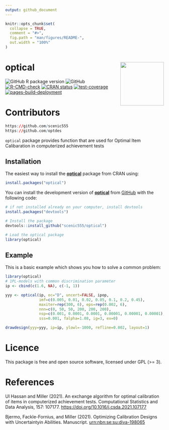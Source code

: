 ```yaml
---
output: github_document
---
```


<!-- README.md is generated from README.Rmd. Please edit that file -->

```r
knitr::opts_chunk$set(
  collapse = TRUE,
  comment = "#>",
  fig.path = "man/figures/README-",
  out.width = "100%"
)
```

# <img src="man/figures/optical.png" align="right" height="138"/>

# optical

<!-- badges: start -->

![GitHub R package version](https://img.shields.io/github/r-package/v/scenic555/optical?label=Optical&logo=github) ![GitHub](https://img.shields.io/github/license/scenic555/optical?logo=github) [![R-CMD-check](https://github.com/scenic555/optical/actions/workflows/R-CMD-check.yaml/badge.svg)](https://github.com/scenic555/optical/actions/workflows/R-CMD-check.yaml)
[![CRAN status](https://www.r-pkg.org/badges/version/optical)](https://CRAN.R-project.org/package=optical)
[![test-coverage](https://github.com/scenic555/optical/actions/workflows/test-coverage.yaml/badge.svg)](https://github.com/scenic555/optical/actions/workflows/test-coverage.yaml)
[![pages-build-deployment](https://github.com/scenic555/optical/actions/workflows/pages/pages-build-deployment/badge.svg)](https://github.com/scenic555/optical/actions/workflows/pages/pages-build-deployment)
<!--[![Codecov test coverage](https://codecov.io/gh/scenic555/optical/branch/main/graph/badge.svg)](https://app.codecov.io/gh/scenic555/optical?branch=main)-->
<!-- badges: end -->

# Contributors
``` r
https://github.com/scenic555
https://github.com/optdes
```

`optical` package provides function that are used for Optimal Item Calibaration in computerized achievement tests

## Installation

The easiest way to install the [**optical**](https://scenic555.github.io/optical/) package from CRAN using:

``` r
install.packages("optical")
```

You can install the development version of [**optical**](https://scenic555.github.io/optical/) from [GitHub](https://github.com/) with the following code:

``` r
# if not installed already on your computer, install devtools
install.packages("devtools")

# Install the package
devtools::install_github("scenic555/optical")

# Load the optical package
library(optical)
```

## Example

This is a basic example which shows you how to solve a common problem:

```r
library(optical)
# 1PL-models with common discrimination parameter
ip <- cbind(c(1.6, NA), c(-1, 1))

yyy <- optical(ip, oc="D", uncert=FALSE, ipop,
               imf=c(0.005, 0.01, 0.02, 0.05, 0.1, 0.2, 0.45),
               maxiter=rep(300, 6), eps=rep(0.002, 6),
               nnn=c(0, 50, 50, 200, 200, 200),
               nsp=c(0.001, 0.0001, 0.0001, 0.00001, 0.00001, 0.00001),
               sss=0.001, falpha=1.08, ig=3, ex=0)

drawdesign(yyy=yyy, ip=ip, ylowl=-1000, refline=0.002, layout=1)
```

# Licence

This package is free and open source software, licensed under GPL (\>= 3).

# References

Ul Hassan and Miller (2021). An exchange algorithm for optimal calibration of items in computerized achievement tests. Computational Statistics and Data Analysis, 157: 107177. <https://doi.org/10.1016/j.csda.2021.107177>

Bjermo, Fackle-Fornius, and Miller (2021). Optimizing Calibration Designs with Uncertaintyin Abilities. Manuscript. [urn:nbn:se:su:diva-198065](https://urn.kb.se/resolve?urn=urn%3Anbn%3Ase%3Asu%3Adiva-198065)
